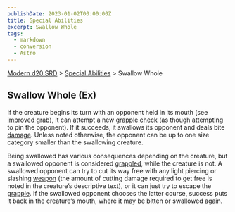 ```yaml
---
publishDate: 2023-01-02T00:00:00Z
title: Special Abilities
excerpt: Swallow Whole
tags:
  - markdown
  - conversion
  - Astro
---
```


[Modern d20 SRD](/#modernD20) > [Special Abilities](modern-d20-srd-special-abilities-index) > Swallow Whole

## Swallow Whole (Ex)

If the creature begins its turn with an opponent held in its mouth (see
[improved grab](modern-d20-srd-special-abilities-improved-grab)), it can
attempt a new [grapple check](modern-d20-srd-combat-grapple) (as though
attempting to pin the opponent). If it succeeds, it swallows its opponent and
deals bite [damage](modern-d20-srd-combat-damage). Unless noted otherwise, the
opponent can be up to one size category smaller than the swallowing creature.

Being swallowed has various consequences depending on the creature, but a
swallowed opponent is considered [grappled](modern-d20-srd-combat-grapple),
while the creature is not. A swallowed opponent can try to cut its way free
with any light piercing or slashing [weapon](modern-d20-srd-equipment-weapons-melee) (the amount of cutting damage required to get free is noted in the
creature’s descriptive text), or it can just try to escape the
[grapple](modern-d20-srd-combat-grapple). If the swallowed opponent chooses
the latter course, success puts it back in the creature’s mouth, where it may
be bitten or swallowed again.

